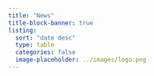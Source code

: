 ```yaml
---
title: "News"
title-block-banner: true
listing:
  sort: "date desc"
  type: table
  categories: false
  image-placeholder: ../images/logo.png
---
```

